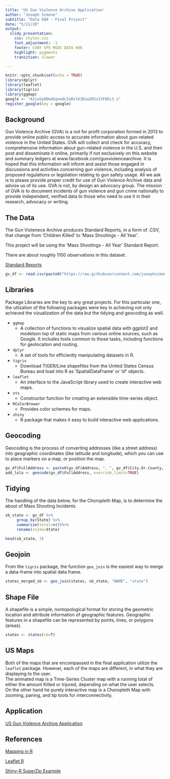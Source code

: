 ---
title: 'US Gun Violence Archive Application'
author: "Joseph Simone"
subtitle: "Data 608 - Final Project"
date: "5/11/20"
output: 
  slidy_presentation:
    css: styles.css
    font_adjustment: -1
    footer: CUNY SPS MSDS DATA 608
    highlight: pygments
    transition: slower

---


```{r setup, include=FALSE}
knitr::opts_chunk$set(echo = TRUE)
library(dplyr)
library(leaflet)
library(tigris)
library(ggmap)
google <- "AIzaSyDDmdGqnw9L5aRvlK3DzwZOSv1YF0Di3_s"
register_google(key = google)
```

## Background 

Gun Violence Archive (GVA) is a not for profit corporation formed in 2013 to provide online public access to accurate information about gun-related violence in the United States. GVA will collect and check for accuracy, comprehensive information about gun-related violence in the  U.S. and then post and disseminate it online, primarily if not exclusively on this website and summary ledgers at www.facebook.com/gunviolencearchive. It is hoped that this information will inform and assist those engaged in discussions and activities concerning gun violence, including analysis of proposed regulations or legislation relating to gun safety usage. All we ask is to please provide proper credit for use of Gun Violence Archive data and advise us of its use.  GVA is not, by design an advocacy group. The mission of GVA is to document incidents of gun violence and gun crime nationally to provide independent, verified data to those who need to use it in their research, advocacy or writing.


## The Data 

The Gun Violenece Archive produces Standard Reports, in a form of .CSV, that change from 'Children Killed' to 'Mass Shootings - All Year'.

This project will be using the 'Mass Shootings - All Year' Standard Report.

There are about roughly 1100 observations in this dataset.  

[Standard Reports](https://www.gunviolencearchive.org/reports)

```{r}
gv_df <- read.csv(paste0("https://raw.githubusercontent.com/josephsimone/Data_608/master/final_project/gv_archive.csv"))
```


## Libraries

Package Libraries are the key to any great projects. For this particular one, the utlization of the following packages were key in achieving not only achieved the vizualization of the data but the tidying and geocoding as well.

* `ggmap`
  + A collection of functions to visualize spatial data with ggplot2 and modelson top of static maps from various online sources, such as Google. It includes tools common to those tasks, including functions for geolocation and routing.
* `dplyr`
  + A set of tools for efficiently manipulating datasets in R.
* `tigris`
  + Download TIGER/Line shapefiles from the United States Census Bureau and load into R as 'SpatialDataFrame' or 'sf' objects.
* `leaflet`
  + An interface to the JavaScript library used to create interactive web maps.
* `xts`
  + Constructor function for creating an extensible time-series object.
* `RColorBrewer`
  + Provides color schemes for maps. 
* `shiny`
  + R package that makes it easy to build interactive web applications.

## Geocoding 

Geocoding is the process of converting addresses (like a street address) into geographic coordinates (like latitude and longitude), which you can use to place markers on a map, or position the map.

```{r, message=FALSE, warning=FALSE}
gv_df$FullAddress <- paste0(gv_df$Address, ", ", gv_df$City.Or.County, ", ", gv_df$State)
add_lola <- geocode(gv_df$FullAddress, override_limit=TRUE)
```

## Tidying

The handling of the data below, for the Choropleth Map, is to determine the about of Mass Shooting Incidents. 

```{r}
sb_state <- gv_df %>%
     group_by(State) %>%
     summarize(total=n())%>% 
     rename(state=State)

head(sb_state, 3)
```


## Geojoin

From the `tigris` package, the function `geo_join` is the easiest way to merge a data-frame into spatial data frame.

```{r}
states_merged_sb <- geo_join(states, sb_state, "NAME", "state")
```

## Shape File 

A shapefile is a simple, nontopological format for storing the geometric location and attribute information of geographic features. Geographic features in a shapefile can be represented by points, lines, or polygons (areas). 

```{r, message=FALSE, warning=FALSE}
states <- states(cb=T)
```


## US Maps

Both of the maps that are encompassed in the final application utilize the `leaflet` package. However, each of the maps are different, in what they are displaying to the user.<br>
The animated map is a Time-Series Cluster map with a running total of either the amount Killed or Injured, depending on what the user selects. <br>
On the other hand he purely interactive map is a Choropleth Map with zooming, paning, and tip tools for interconnectivity. 

## Application

[US Gun Violence Archive Application](https://jpsimone.shinyapps.io/Data608_Final_Project/)

## References  

[Mapping in R](https://andrewbtran.github.io/NICAR/2017/maps/leaflet-r.html#how_to_put_the_map_online)

[Leaflet R](https://rstudio.github.io/leaflet/shiny.html)

[Shiny-R SuperZip Example](https://github.com/rstudio/shiny-examples/tree/master/063-superzip-example)